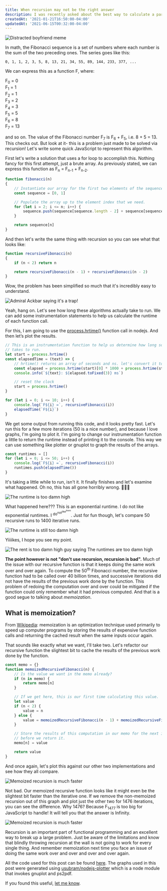 ```yaml
---
title: When recursion may not be the right answer
description: I was recently asked about the best way to calculate a particular Fibonacci number. In this post I explain why you may not always want to reach for recursion, a favorite technique of interviewers. ✨ WITH MEMES AND GRAPHS. ✨
createdAt: '2021-01-21T16:50:00-04:00'
updatedAt: '2021-06-15T00:32:00-04:00'
---
```


<img alt="Distracted boyfriend meme" src="/static/img/blog/when-recursion-is-too-slow-fibonacci/distracted-boyfriend-recursion.jpg" className="w-full" />

In math, the Fibonacci sequence is a set of numbers where each number is the sum of the two preceding ones. The series goes like this:

    0, 1, 1, 2, 3, 5, 8, 13, 21, 34, 55, 89, 144, 233, 377, ...

We can express this as a function F, where:

F<sub>0</sub> = 0<br/>
F<sub>1</sub> = 1<br/>
F<sub>2</sub> = 1<br/>
F<sub>3</sub> = 2<br/>
F<sub>4</sub> = 3<br/>
F<sub>5</sub> = 5<br/>
F<sub>6</sub> = 8<br/>
F<sub>7</sub> = 13<br/>

and so on. The value of the Fibonacci number F<sub>7</sub> is F<sub>6</sub> + F<sub>5</sub>, i.e. 8 + 5 = 13. This checks out. But look at it- this is a problem just made to be solved via recursion! Let's write some quick JavaScript to represent this algorithm.

First let's write a solution that uses a for loop to accomplish this. Nothing fancy for this first attempt, just a brute array. As previously stated, we can express this function as F<sub>n</sub> = F<sub>n-1</sub> + F<sub>n-2</sub>.

```js
function fibonacci(n)
{
    // Instantiate our array for the first two elements of the sequence.
    const sequence = [0, 1]

    // Populate the array up to the element index that we need.
    for (let i = 2; i <= n; i++) {
        sequence.push(sequence[sequence.length - 2] + sequence[sequence.length - 1])
    }

    return sequence[n]
}
```

And then let's write the same thing with recursion so you can see what that looks like:

```js
function recursiveFibonacci(n)
{
    if (n < 2) return n

    return recursiveFibonacci(n - 1) + recursiveFibonacci(n - 2)
}
```

Wow, the problem has been simplified so much that it's incredibly easy to understand.

<img alt="Admiral Ackbar saying it's a trap!" src="/static/img/blog/when-recursion-is-too-slow-fibonacci/its-a-trap.jpg" className="mx-auto" />

Yeah, hang on. Let's see how long these algorithms actually take to run. We can add some instrumentation statements to help us calculate the runtime of each function call.

For this, I am going to use the [process.hrtime()](https://nodejs.org/docs/v0.8.0/api/all.html#all_process_hrtime) function call in nodejs. And then let&rsquo;s plot the results.

```js
// This is an instrumentation function to help us determine how long something
// takes to run.
let start = process.hrtime()
const elapsedTime = (text) => {
    // hrtime() returns an array of seconds and ns. let's convert it to ms.
    const elapsed = process.hrtime(start)[0] * 1000 + process.hrtime(start)[1] / 1000000
    console.info(`${text}: ${elapsed.toFixed(3)} ms`)

    // reset the clock
    start = process.hrtime()
}

for (let i = 0; i <= 10; i++) {
    console.log(`F${i} =`, recursiveFibonacci(i))
    elapsedTime(`F${i}`)
}
```

We get some output from running this code, and it looks pretty fast. Let's run this for a few more iterations (50 is a nice number), and because I love graphs, I'm going to plot it. I'm going to change our instrumentation function a little to return the runtime instead of printing it to the console. This way we can use something like plotter or gnuplot to graph the results of the arrays.

```js
const runtimes = []
for (let i = 0; i <= 50; i++) {
    console.log(`F${i} =`, recursiveFibonacci(i))
    runtimes.push(elapsedTime())
}
```

It's taking a little while to run, isn't it. It finally finishes and let's examine what happened. Oh no, this has all gone horribly wrong. <span role="img" aria-label="facepalm">🤦🏾‍♂️</span>

<img alt="The runtime is too damn high" src="/static/img/blog/when-recursion-is-too-slow-fibonacci/log-fibonacci-comparisons-45.png" className="mx-auto" />

What happened here??? This is an exponential runtime. I do not like exponential runtimes. I <sup>do<sup>not<sup>like<sup>them</sup></sup></sup></sup>. Just for fun though, let's compare 50 recursive runs to 1400 iterative runs.

<img alt="The runtime is still too damn high" src="/static/img/blog/when-recursion-is-too-slow-fibonacci/log-fibonacci-comparisons-45-1400.png" className="mx-auto" />

Yiiiikes, I hope you see my point.

<img alt="The rent is too damn high guy saying The runtimes are too damn high" src="/static/img/blog/when-recursion-is-too-slow-fibonacci/runtimes-too-damn-high.jpg" className="mx-auto" />

**The point however is not "don't use recursion, recursion is bad".** Much of the issue with our recursive function is that it keeps doing the same work over and over again. To compute the 50<sup>th</sup> Fibonacci number, the recursive function had to be called over 40 billion times, and successive iterations did not have the results of the previous work done by the function. This problem of redoing the computation over and over could be mitigated if the function could only remember what it had previous computed. And that is a good segue to talking about *memoization*.

## What is memoization?

From [Wikipedia](https://en.wikipedia.org/wiki/Memoization): memoization is an optimization technique used primarily to speed up computer programs by storing the results of expensive function calls and returning the cached result when the same inputs occur again.

That sounds like exactly what we want, I'll take two. Let's refactor our recursive function the slightest bit to cache the results of the previous work done by the function.

```js
const memo = {}
function memoizedRecursiveFibonacci(n) {
    // Is the value we want in the memo already?
    if (n in memo) {
        return memo[n]
    }

    // If we get here, this is our first time calculating this value.
    let value
    if (n < 2) {
        value = n
    } else {
        value = memoizedRecursiveFibonacci(n - 1) + memoizedRecursiveFibonacci(n - 2)
    }

    // Store the results of this computation in our memo for the next iteration
    // before we return it.
    memo[n] = value

    return value
}
```

And once again, let's plot this against our other two implementations and see how they all compare.

<img alt="Memoized recursion is much faster" src="/static/img/blog/when-recursion-is-too-slow-fibonacci/fibonacci-comparisons.png" className="mx-auto" />

Not bad. Our memoized recursive function looks like it might even be the slightest bit faster than the iterative one. If we remove the non-memoized recursion out of this graph and plot just the other two for 1476 iterations, you can see the difference. Why 1476? Because F<sub>1477</sub> is too big for JavaScript to handle! It will tell you that the answer is Infinity.

<img alt="Memoized recursion is much faster" src="/static/img/blog/when-recursion-is-too-slow-fibonacci/log-fibonacci-comparisons-recursive-1476.png" className="mx-auto" />

Recursion is an important part of functional programming and an excellent way to break up a large problem. Just be aware of the limitations and know that blindly throwing recursion at the wall is not going to work for every single thing. And remember memoization next time you face an issue of doing the same work over and over and over and over again.

All the code used for this post can be found [here](https://github.com/needcaffeine/vicvijayakumar.com/tree/master/public/static/img/blog/when-recursion-is-too-slow-fibonacci/fibonacci.js). The graphs used in this post were generated using [usubram/nodejs-plotter](https://github.com/usubram/nodejs-plotter) which is a node module that invokes gnuplot and ps2pdf.

If you found this useful, [let me know](https://twitter.com/VicVijayakumar).
